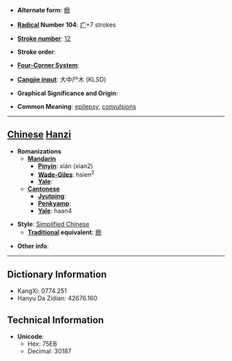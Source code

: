 * '''Alternate form''': [[癇]]

* '''[[Wiktionary:Chinese radical index| Radical]] Number 104''': [[Wiktionary:Chinese radical index 疒|疒]]+7 strokes

* '''[[Wiktionary:Chinese total strokes index|Stroke number]]''': [[Wiktionary:Chinese total strokes index 12|12]]

* '''Stroke order''': 

* '''[[Wiktionary:Chinese four corner index|Four-Corner System]]''': 

* '''[[Wiktionary:Chinese Cangjie index|Cangjie input]]''': 大中尸木 (KLSD)

* '''Graphical Significance and Origin''': 

* '''Common Meaning''': [[epilepsy]], [[convulsion]]s

----

== [[Chinese]] [[Hanzi]] ==

* '''Romanizations'''
** '''[[Mandarin]]'''
*** '''[[Pinyin]]''': xián (xian2)
*** '''[[Wade-Giles]]''': hsien<sup>2</sup>
*** '''[[Yale]]''': 
** '''[[Cantonese]]'''
*** '''[[Jyutping]]''':
*** '''[[Penkyamp]]''': 
*** '''[[Yale]]''': haan4

* '''Style''': [[Simplified Chinese]] 
** '''[[Traditional Chinese|Traditional]] equivalent''': [[癇]]

* '''Other info''': 

----

== Dictionary Information ==

* KangXi: 0774.251
* Hanyu Da Zidian: 42676.160

== Technical Information ==

* '''Unicode''':
** Hex: 75EB
** Decimal: 30187